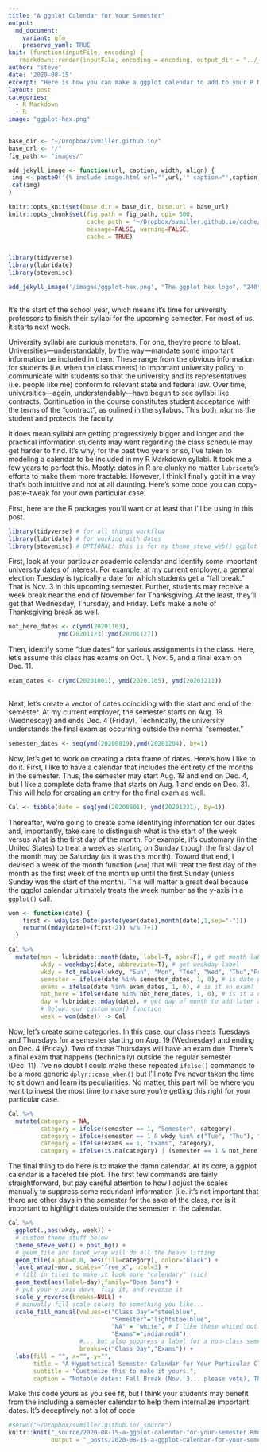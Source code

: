 ```yaml
---
title: "A ggplot Calendar for Your Semester"
output:
  md_document:
    variant: gfm
    preserve_yaml: TRUE
knit: (function(inputFile, encoding) {
   rmarkdown::render(inputFile, encoding = encoding, output_dir = "../_posts") })
author: "steve"
date: '2020-08-15'
excerpt: "Here is how you can make a ggplot calendar to add to your R Markdown syllabi."
layout: post
categories:
  - R Markdown
  - R
image: "ggplot-hex.png"
---
```

  
```r

base_dir <- "~/Dropbox/svmiller.github.io/"
base_url <- "/"
fig_path <- "images/"

add_jekyll_image <- function(url, caption, width, align) {
 img <- paste0('{% include image.html url="',url,'" caption="',caption,'" width=',width,' align="',align,'" %}')
 cat(img)
}

knitr::opts_knit$set(base.dir = base_dir, base.url = base_url)
knitr::opts_chunk$set(fig.path = fig_path, dpi= 300,
                      cache.path = '~/Dropbox/svmiller.github.io/cache/ggplot-cal/',
                      message=FALSE, warning=FALSE,
                      cache = TRUE) 


library(tidyverse)
library(lubridate)
library(stevemisc)

```

```r
 
add_jekyll_image('/images/ggplot-hex.png', "The ggplot hex logo", "240", "right")
 
```

It's the start of the school year, which means it's time for university professors to finish their syllabi for the upcoming semester. For most of us, it starts next week.

University syllabi are curious monsters. For one, they're prone to bloat. Universities---understandably, by the way---mandate some important information be included in them. These range from the obvious information for students (i.e. when the class meets) to important university policy to communicate with students so that the university and its representatives (i.e. people like me) conform to relevant state and federal law. Over time, universities---again, understandably---have begun to see syllabi like contracts. Continuation in the course constitutes student acceptance with the terms of the "contract", as oulined in the syllabus. This both informs the student and protects the faculty.

It does mean syllabi are getting progressively bigger and longer and the practical information students may want regarding the class schedule may get harder to find. It's why, for the past two years or so, I've taken to modeling a calendar to be included in my R Markdown syllabi. It took me a few years to perfect this. Mostly: dates in R are clunky no matter `lubridate`'s efforts to make them more tractable. However, I think I finally got it in a way that's both intuitive and not at all daunting. Here's some code you can copy-paste-tweak for your own particular case.

First, here are the R packages you'll want or at least that I'll be using in this post.

```r
library(tidyverse) # for all things workflow
library(lubridate) # for working with dates
library(stevemisc) # OPTIONAL: this is for my theme_steve_web() ggplot theme
```

First, look at your particular academic calendar and identify some important university dates of interest. For example, at my current employer, a general election Tuesday is typically a date for which students get a "fall break." That is Nov. 3 in this upcoming semester. Further, students may receive a week break near the end of November for Thanksgiving. At the least, they'll get that Wednesday, Thursday, and Friday. Let's make a note of Thanksgiving break as well.


```r

not_here_dates <- c(ymd(20201103),
              ymd(20201123):ymd(20201127))

```

Then, identify some "due dates" for various assignments in the class. Here, let's assume this class has exams on Oct. 1, Nov. 5, and a final exam on Dec. 11.

```r

exam_dates <- c(ymd(20201001), ymd(20201105), ymd(20201211))
  
```

Next, let's create a vector of dates coinciding with the start and end of the semester. At my current employer, the semester starts on Aug. 19 (Wednesday) and ends Dec. 4 (Friday). Technically, the university understands the final exam as occurring outside the normal "semester."

```r

semester_dates <- seq(ymd(20200819),ymd(20201204), by=1)

```

Now, let's get to work on creating a data frame of dates. Here's how I like to do it. First, I like to have a calendar that includes the entirety of the months in the semester. Thus, the semester may start Aug. 19 and end on Dec. 4, but I like a complete data frame that starts on Aug. 1 and ends on Dec. 31. This will help for creating an entry for the final exam as well.

```r

Cal <- tibble(date = seq(ymd(20200801), ymd(20201231), by=1)) 

```

Thereafter, we're going to create some identifying information for our dates and, importantly, take care to distinguish what is the start of the week versus what is the first day of the month. For example, it's customary (in the United States) to treat a week as starting on Sunday though the first day of the month may be Saturday (as it was this month). Toward that end, I devised a week of the month function (`wom`) that will treat the first day of the month as the first week of the month up until the first Sunday (unless Sunday was the start of the month). This will matter a great deal because the ggplot calendar ultimately treats the week number as the *y*-axis in a `ggplot()` call.

```r

wom <- function(date) {
    first <- wday(as.Date(paste(year(date),month(date),1,sep="-")))
    return((mday(date)+(first-2)) %/% 7+1)
  }

Cal %>%
  mutate(mon = lubridate::month(date, label=T, abbr=F), # get month label
         wkdy = weekdays(date, abbreviate=T), # get weekday label
         wkdy = fct_relevel(wkdy, "Sun", "Mon", "Tue", "Wed", "Thu","Fri","Sat"), # make sure Sunday comes first
         semester = ifelse(date %in% semester_dates, 1, 0), # is date part of the semester?
         exams = ifelse(date %in% exam_dates, 1, 0), # is it an exam?
         not_here = ifelse(date %in% not_here_dates, 1, 0), # is it a day off?
         day = lubridate::mday(date), # get day of month to add later as a label
         # Below: our custom wom() function
         week = wom(date)) -> Cal

```

Now, let's create some categories. In this case, our class meets Tuesdays and Thursdays for a semester starting on Aug. 19 (Wednesday) and ending on Dec. 4 (Friday). Two of those Thursdays will have an exam due. There's a final exam that happens (technically) outside the regular semester (Dec. 11). I've no doubt I could make these repeated `ifelse()` commands to be a more generic `dplyr::case_when()` but I'll note I've never taken the time to sit down and learn its peculiarities. No matter, this part will be where you want to invest the most time to make sure you're getting this right for your particular case.

```r
Cal %>%
  mutate(category = NA,
         category = ifelse(semester == 1, "Semester", category),
         category = ifelse(semester == 1 & wkdy %in% c("Tue", "Thu"), "Class Day", category),
         category = ifelse(exams == 1, "Exams", category),
         category = ifelse(is.na(category) | (semester == 1 & not_here == 1), "NA", category)) -> Cal 
```

The final thing to do here is to make the damn calendar. At its core, a ggplot calendar is a faceted tile plot. The first few commands are fairly straightforward, but pay careful attention to how I adjust the scales manually to suppress some redundant information (i.e. it's not important that there are other days in the semester for the sake of the class, nor is it important to highlight dates outside the semester in the calendar.


```r

Cal %>% 
  ggplot(.,aes(wkdy, week)) +
  # custom theme stuff below
  theme_steve_web() + post_bg() +
  # geom_tile and facet_wrap will do all the heavy lifting
  geom_tile(alpha=0.8, aes(fill=category), color="black") +
  facet_wrap(~mon, scales="free_x", ncol=3) +
  # fill in tiles to make it look more "calendary" (sic)
  geom_text(aes(label=day),family="Open Sans") +
  # put your y-axis down, flip it, and reverse it
  scale_y_reverse(breaks=NULL) +
  # manually fill scale colors to something you like...
  scale_fill_manual(values=c("Class Day"="steelblue", 
                             "Semester"="lightsteelblue",
                             "NA" = "white", # I like these whited out...
                             "Exams"="indianred4"),
                    #... but also suppress a label for a non-class semester day
                    breaks=c("Class Day","Exams")) +
  labs(fill = "", x="", y="",
       title = "A Hypothetical Semester Calendar for Your Particular Class",
       subtitle = "Customize this to make it yours.",
       caption = "Notable dates: Fall Break (Nov. 3... please vote), Thanskgiving Break (Nov. 23-27)")

```

Make this code yours as you see fit, but I think your students may benefit from the including a semester calendar to help them internalize important dates. It's deceptively not a lot of code


```r
#setwd("~/Dropbox/svmiller.github.io/_source")
knitr::knit("_source/2020-08-15-a-ggplot-calendar-for-your-semester.Rmd",
            output = "_posts/2020-08-15-a-ggplot-calendar-for-your-semester.md")

```